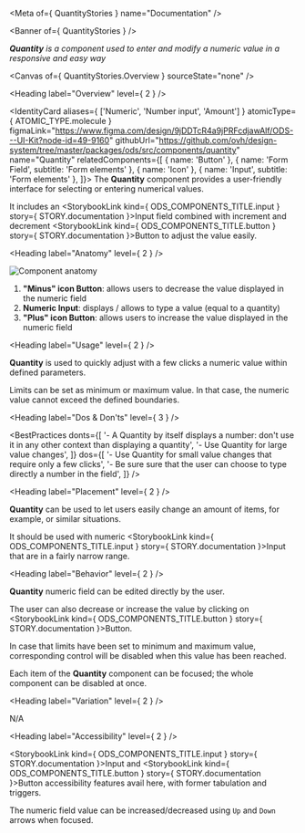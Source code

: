 
<Meta of={ QuantityStories } name="Documentation" />

<Banner of={ QuantityStories } />

_**Quantity** is a component used to enter and modify a numeric value in a responsive and easy way_

<Canvas of={ QuantityStories.Overview } sourceState="none" />

<Heading label="Overview" level={ 2 } />

<IdentityCard aliases={ ['Numeric', 'Number input', 'Amount'] }
              atomicType={ ATOMIC_TYPE.molecule }
              figmaLink="https://www.figma.com/design/9jDDTcR4a9jPRFcdjawAlf/ODS---UI-Kit?node-id=49-9160"
              githubUrl="https://github.com/ovh/design-system/tree/master/packages/ods/src/components/quantity"
              name="Quantity"
              relatedComponents={[
                { name: 'Button' },
                { name: 'Form Field', subtitle: 'Form elements' },
                { name: 'Icon' },
                { name: 'Input', subtitle: 'Form elements' },
              ]}>
  The **Quantity** component provides a user-friendly interface for selecting or entering numerical values.

  It includes an <StorybookLink kind={ ODS_COMPONENTS_TITLE.input } story={ STORY.documentation }>Input</StorybookLink> field combined with increment and
  decrement <StorybookLink kind={ ODS_COMPONENTS_TITLE.button } story={ STORY.documentation }>Button</StorybookLink> to adjust the value easily.
</IdentityCard>

<Heading label="Anatomy" level={ 2 } />

![Component anatomy](components/quantity/anatomy.png "Component anatomy")

1. **"Minus" icon Button**: allows users to decrease the value displayed in the numeric field
2. **Numeric Input**: displays / allows to type a value (equal to a quantity)
3. **"Plus" icon Button**: allows users to increase the value displayed in the numeric field

<Heading label="Usage" level={ 2 } />

**Quantity** is used to quickly adjust with a few clicks a numeric value within defined parameters.

Limits can be set as minimum or maximum value. In that case, the numeric value cannot exceed the defined boundaries.

<Heading label="Dos & Don'ts" level={ 3 } />

<BestPractices
  donts={[
    '- A Quantity by itself displays a number: don\'t use it in any other context than displaying a quantity',
    '- Use Quantity for large value changes',
  ]}
  dos={[
    '- Use Quantity for small value changes that require only a few clicks',
    '- Be sure sure that the user can choose to type directly a number in the field',
  ]}
/>

<Heading label="Placement" level={ 2 } />

**Quantity** can be used to let users easily change an amount of items, for example, or similar situations.

It should be used with numeric <StorybookLink kind={ ODS_COMPONENTS_TITLE.input } story={ STORY.documentation }>Input</StorybookLink> that are in a fairly narrow range.

<Heading label="Behavior" level={ 2 } />

**Quantity** numeric field can be edited directly by the user.

The user can also decrease or increase the value by clicking on <StorybookLink kind={ ODS_COMPONENTS_TITLE.button } story={ STORY.documentation }>Button</StorybookLink>.

In case that limits have been set to minimum and maximum value, corresponding control will be disabled when this value has been reached.

Each item of the **Quantity** component can be focused; the whole component can be disabled at once.

<Heading label="Variation" level={ 2 } />

N/A

<Heading label="Accessibility" level={ 2 } />

<StorybookLink kind={ ODS_COMPONENTS_TITLE.input } story={ STORY.documentation }>Input</StorybookLink> and <StorybookLink kind={ ODS_COMPONENTS_TITLE.button } story={ STORY.documentation }>Button</StorybookLink> accessibility features avail here, with former tabulation and triggers.

The numeric field value can be increased/decreased using `Up` and `Down` arrows when focused.
